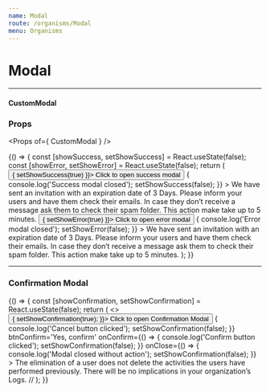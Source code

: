 ```yaml
---
name: Modal
route: /organisms/Modal
menu: Organisms
---
```





# Modal

---

#### CustomModal

### Props

<Props of={ CustomModal } />

<Playground>
  {() => {
    const [showSuccess, setShowSuccess] = React.useState(false);
    const [showError, setShowError] = React.useState(false);
    return (
      <ThemeContext.Provider theme={theme}>
        <Button variant='success' onClick={() => {
          setShowSuccess(true)
        }}>
          Click to open success modal
        </Button>
        <CustomModal
          header='Header of modal'
          isSuccess
          color='dark'
          show={showSuccess}
          onClose={() => {
            console.log('Success modal closed');
            setShowSuccess(false);
          }}
        >
          We have sent an invitation with an expiration date of 3 Days. Please inform your users and have them check their emails. In case they don’t receive a message ask them to check their spam folder. This action make take up to 5 minutes.
        </CustomModal>
        <Button variant='success' onClick={() => {
          setShowError(true)
        }}>
          Click to open error modal
        </Button>
        <CustomModal
          header='Header of modal'
          isError
          color='dark'
          show={showError}
          onClose={() => {
            console.log('Error modal closed');
            setShowError(false);
          }}
        >
          We have sent an invitation with an expiration date of 3 Days. Please inform your users and have them check their emails. In case they don’t receive a message ask them to check their spam folder. This action make take up to 5 minutes.
        </CustomModal>
      </ThemeContext.Provider>
    );
  }}
</Playground>

---

### Confirmation Modal

<Playground>
  {() => {
    const [showConfirmation, setShowConfirmation] = React.useState(false);
    return (
      <>
        <Button variant='primary' onClick={() => {
          setShowConfirmation(true);
        }}>
          Click to open Confirmation Modal
        </Button>
        <ConfirmationModal
          header='Confirm action'
          subheader='Are you sure you wish to proceed with this action?'
          btnCancel='Cancel'
          show={showConfirmation}
          onCancel={() => {
            console.log('Cancel button clicked');
            setShowConfirmation(false);
          }}
          btnConfirm='Yes, confirm'
          onConfirm={() => {
            console.log('Confirm button clicked');
            setShowConfirmation(false);
          }}
          onClose={() => {
            console.log('Modal closed without action');
            setShowConfirmation(false);
          }}
        >
          The elimination of a user does not delete the activities the users have performed previously. There will be no implications in your organization’s Logs.
        </ConfirmationModal>
      </>//
    );
  }}
</Playground>
